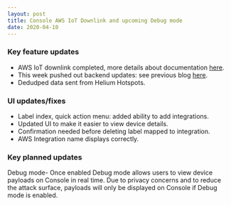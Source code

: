 ```yaml
---
layout: post
title: Console AWS IoT Downlink and upcoming Debug mode
date: 2020-04-10
---
```


### Key feature updates

- AWS IoT downlink completed, more details about documentation
  [here](https://developer.helium.com/console/integrations/awsiotcore).
- This week pushed out backend updates: see previous blog
  [here](https://engineering.helium.com/2020/04/03/console-backend-ui-updates.html).
- Dedudped data sent from Helium Hotspots.

### UI updates/fixes

- Label index, quick action menu: added ability to add integrations.
- Updated UI to make it easier to view device details.
- Confirmation needed before deleting label mapped to integration.
- AWS Integration name displays correctly.

### Key planned updates

Debug mode- Once enabled Debug mode allows users to view device payloads on Console in real time.
Due to privacy concerns and to reduce the attack surface, payloads will only be displayed on Console
if Debug mode is enabled.

